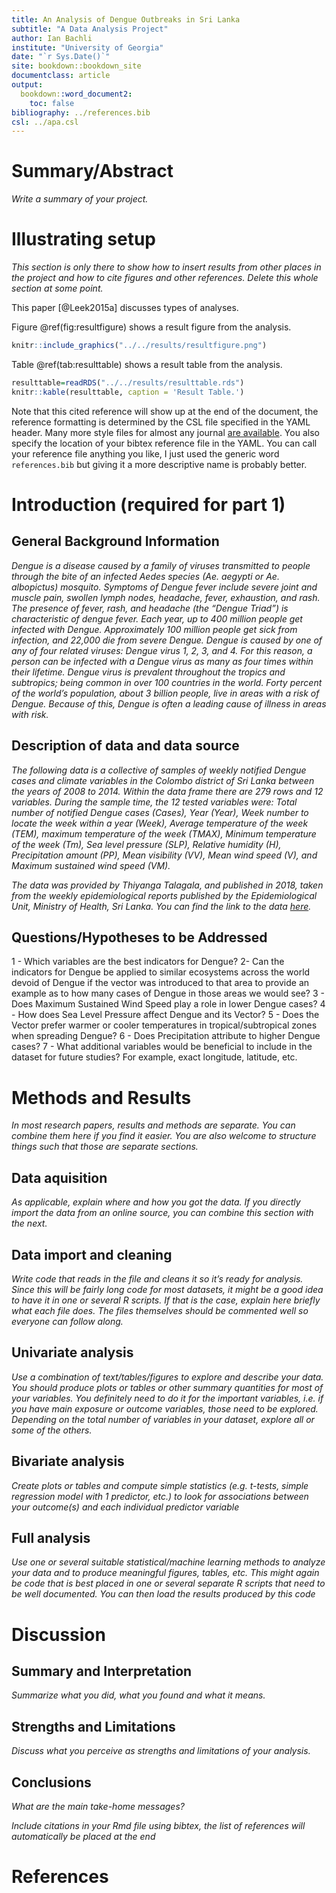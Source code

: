 ```yaml
---
title: An Analysis of Dengue Outbreaks in Sri Lanka
subtitle: "A Data Analysis Project"
author: Ian Bachli
institute: "University of Georgia"
date: "`r Sys.Date()`"
site: bookdown::bookdown_site
documentclass: article
output:
  bookdown::word_document2: 
    toc: false
bibliography: ../references.bib
csl: ../apa.csl
---
```



# Summary/Abstract
_Write a summary of your project._

# Illustrating setup
_This section is only there to show how to insert results from other places in the project and how to cite figures and other references. Delete this whole section at some point._


This paper [@Leek2015a] discusses types of analyses. 


Figure \@ref(fig:resultfigure) shows a result figure from the analysis.

```r
knitr::include_graphics("../../results/resultfigure.png")
```

Table \@ref(tab:resulttable) shows a result table from the analysis.

```r
resulttable=readRDS("../../results/resulttable.rds")
knitr::kable(resulttable, caption = 'Result Table.')
```


Note that this cited reference will show up at the end of the document, the reference formatting is determined by the CSL file specified in the YAML header. Many more style files for almost any journal [are available](https://www.zotero.org/styles). You also specify the location of your bibtex reference file in the YAML. You can call your reference file anything you like, I just used the generic word `references.bib` but giving it a more descriptive name is probably better.


# Introduction (required for part 1)

## General Background Information
_Dengue is a disease caused by a family of viruses transmitted to people through the bite of an infected Aedes species (Ae. aegypti or Ae. albopictus) mosquito. Symptoms of Dengue fever include severe joint and muscle pain, swollen lymph nodes, headache, fever, exhaustion, and rash. The presence of fever, rash, and headache (the "Dengue Triad") is characteristic of dengue fever. Each year, up to 400 million people get infected with Dengue. Approximately 100 million people get sick from infection, and 22,000 die from severe Dengue. Dengue is caused by one of any of four related viruses: Dengue virus 1, 2, 3, and 4.  For this reason, a person can be infected with a Dengue virus as many as four times within their lifetime. Dengue virus is prevalent throughout the tropics and subtropics; being common in over 100 countries in the world. Forty percent of the world’s population, about 3 billion people, live in areas with a risk of Dengue. Because of this, Dengue is often a leading cause of illness in areas with risk._


## Description of data and data source
_The following data is a collective of samples of weekly notified Dengue cases and climate variables in the Colombo district of Sri Lanka between the years of 2008 to 2014. Within the data frame there are 279 rows and 12 variables. During the sample time, the 12 tested variables were: Total number of notified Dengue cases (Cases), Year (Year), Week number to locate the week within a year (Week), Average temperature of the week (TEM), maximum temperature of the week (TMAX), Minimum temperature of the week (Tm), Sea level pressure (SLP), Relative humidity (H), Precipitation amount (PP), Mean visibility (VV), Mean wind speed (V), and Maximum sustained wind speed (VM)._

_The data was provided by Thiyanga Talagala, and published in 2018, taken from the weekly epidemiological reports published by the Epidemiological Unit, Ministry of Health, Sri Lanka. You can find the link to the data [here](https://CRAN.R-project.org/package=colmozzie)._



## Questions/Hypotheses to be Addressed
1 - Which variables are the best indicators for Dengue?
2- Can the indicators for Dengue be applied to similar ecosystems across the world devoid of Dengue if the vector was introduced to that area to provide an example as to how many cases of Dengue in those areas we would see?
3 - Does Maximum Sustained Wind Speed play a role in lower Dengue cases?
4 - How does Sea Level Pressure affect Dengue and its Vector?
5 - Does the Vector prefer warmer or cooler temperatures in tropical/subtropical zones when spreading Dengue?
6 - Does Precipitation attribute to higher Dengue cases?
7 - What additional variables would be beneficial to include in the dataset for future studies? For example, exact longitude, latitude, etc. 




# Methods and Results

_In most research papers, results and methods are separate. You can combine them here if you find it easier. You are also welcome to structure things such that those are separate sections._


## Data aquisition
_As applicable, explain where and how you got the data. If you directly import the data from an online source, you can combine this section with the next._

## Data import and cleaning
_Write code that reads in the file and cleans it so it's ready for analysis. Since this will be fairly long code for most datasets, it might be a good idea to have it in one or several R scripts. If that is the case, explain here briefly what each file does. The files themselves should be commented well so everyone can follow along._

## Univariate analysis
_Use a combination of text/tables/figures to explore and describe your data. You should produce plots or tables or other summary quantities for most of your variables. You definitely need to do it for the important variables, i.e. if you have main exposure or outcome variables, those need to be explored. Depending on the total number of variables in your dataset, explore all or some of the others._

## Bivariate analysis
_Create plots or tables and compute simple statistics (e.g. t-tests, simple regression model with 1 predictor, etc.) to look for associations between your outcome(s) and each individual predictor variable_


## Full analysis
_Use one or several suitable statistical/machine learning methods to analyze your data and to produce meaningful figures, tables, etc. This might again be code that is best placed in one or several separate R scripts that need to be well documented. You can then load the results produced by this code_

# Discussion

## Summary and Interpretation
_Summarize what you did, what you found and what it means._

## Strengths and Limitations
_Discuss what you perceive as strengths and limitations of your analysis._

## Conclusions
_What are the main take-home messages?_


_Include citations in your Rmd file using bibtex, the list of references will automatically be placed at the end_

# References

